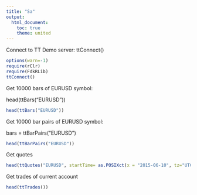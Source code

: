 ```yaml
---
title: "Sa"
output:
  html_document:
    toc: true
    theme: united
---
```


Connect to TT Demo server:
ttConnect()

```r
options(warn=-1)
require(rClr)
require(FdkRLib)
ttConnect()
```



<p>Get 10000 bars of EURUSD symbol:</p>
head(ttBars("EURUSD"))

```r
head(ttBars("EURUSD"))
```

<p>Get 10000 bar pairs of EURUSD symbol:</p>
bars = ttBarPairs("EURUSD")

```r
head(ttBarPairs("EURUSD"))
```


Get quotes
```r
head(ttQuotes("EURUSD", startTime= as.POSIXct(x = "2015-06-10", tz="UTC")))
```

Get trades of current account
```r
head(ttTrades())
```
